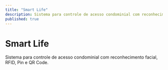 ```yaml
---
title: "Smart Life"
description: Sistema para controle de acesso condominial com reconhecimento facial, RFID, Pin e QR Code.
published: true
---
```


# Smart Life

Sistema para controle de acesso condominial com reconhecimento facial, RFID, Pin e QR Code.